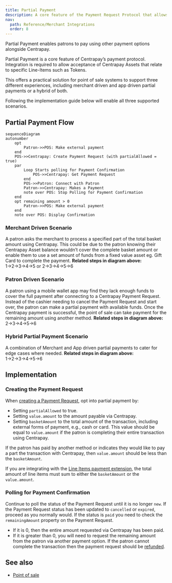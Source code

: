 ```yaml
---
title: Partial Payment
description: A core feature of the Payment Request Protocol that allows integrators to accept a partial transaction through Centrapay.
nav:
  path: Reference/Merchant Integrations
  order: 8
---
```


Partial Payment enables patrons to pay using other payment options alongside
Centrapay.

Partial Payment is a core feature of Centrapay’s payment protocol. Integration
is required to allow acceptance of Centrapay Assets that relate to specific
Line-Items such as Tokens.

This offers a practical solution for point of sale systems to support three
different experiences, including merchant driven and app driven partial payments
or a hybrid of both.

Following the implementation guide below will enable all three supported scenarios.

## Partial Payment Flow

```mermaid
sequenceDiagram
autonumber
	opt
		Patron->>POS: Make external payment
	end
	POS->>Centrapay: Create Payment Request (with partialAllowed = true)
	par
		Loop Starts polling for Payment Confirmation
			POS->>Centrapay: Get Payment Request
		end
		POS->>Patron: Connect with Patron
		Patron->>Centrapay: Makes a Payment
		note over POS: Stop Polling for Payment Confirmation
	end
	opt remaining amount > 0
		Patron->>POS: Make external payment
	end
	note over POS: Display Confirmation
```

### Merchant Driven Scenario
A patron asks the merchant to process a specified part of the total basket
amount using Centrapay. This could be due to the patron knowing their Centrapay
Asset balance wouldn’t cover the complete basket amount or enable them to use a
set amount of funds from a fixed value asset eg. Gift Card to complete the payment.
**Related steps in diagram above:** 1→2→3→4→5 or 2→3→4→5→6

### Patron Driven Scenario
A patron using a mobile wallet app may find they lack enough funds to cover the
full payment after connecting to a Centrapay Payment Request. Instead of the
cashier needing to cancel the Payment Request and start over, the patron can
make a partial payment with available funds. Once the Centrapay payment is
successful, the point of sale can take payment for the remaining amount using
another method.
**Related steps in diagram above:** 2→3→4→5→6

### Hybrid Partial Payment Scenario
A combination of Merchant and App driven partial payments to cater for edge
cases where needed.
**Related steps in diagram above:** 1→2→3→4→5→6

## Implementation

### Creating the Payment Request

When [creating a Payment Request](/api/payment-requests#create-a-payment-request),
opt into partial payment by:

- Setting `partialAllowed` to true.
- Setting `value.amount` to the amount payable via Centrapay.
- Setting `basketAmount` to the total amount of the transaction, including external
forms of payment, e.g., cash or card. This value should be equal to `value.amount`
if the patron is completing their entire transaction using Centrapay.

If the patron has paid by another method or indicates they would like to pay
a part the transaction with Centrapay, then `value.amount` should be less than
the `basketAmount`.

If you are integrating with the [Line Items payment extension](/guides/line-items),
the total amount of line items must sum to either the `basketAmount` or the
`value.amount`.

### Polling for Payment Confirmation

Continue to poll the status of the Payment Request until it is no longer `new`.
If the Payment Request status has been updated to `cancelled` or `expired`,
proceed as you normally would. If the status is `paid` you need to check the
`remainingAmount` property on the Payment Request.

- If it is 0, then the entire amount requested via Centrapay has been paid.
- If it is greater than 0, you will need to request the remaining amount from
the patron via another payment option. If the patron cannot complete the
transaction then the payment request should be [refunded](/api/payment-requests#refund-a-payment-request).

## See also

- [Point of sale](/guides/point-of-sale/)
